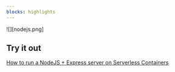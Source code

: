 ```yaml
---
blocks: highlights
---
```


![][nodejs.png]

## Try it out

[How to run  a NodeJS + Express server on Serverless Containers](/tutorials/run-nodejs-express-server-on-serverless-containers/)
